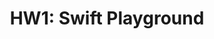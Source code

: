 ---
title: "HW1: Swift Playground"
isReleased: false
releaseDate: 2024-01-29T00:00:00-05:00
dueDate: 2024-02-12T23:59:00-05:00
---